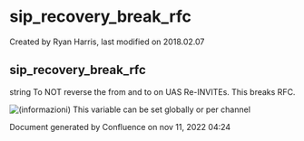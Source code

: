 
# sip_recovery_break_rfc 

 Created by  Ryan Harris, last modified on 2018.02.07

## sip_recovery_break_rfc

string To NOT reverse the from and to on UAS Re-INVITEs. This breaks RFC.

![(informazioni)](/images/icons/emoticons/information.svg) This variable can be set globally or per channel

Document generated by Confluence on nov 11, 2022 04:24
